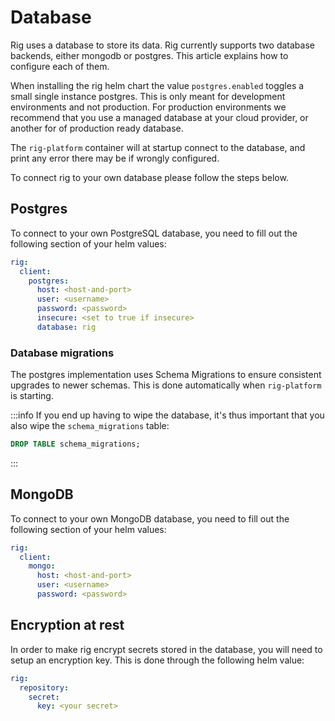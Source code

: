 # Database

Rig uses a database to store its data. Rig currently supports two database
backends, either mongodb or postgres. This article explains how to configure
each of them.

When installing the rig helm chart the value `postgres.enabled` toggles a small
single instance postgres. This is only meant for development environments and
not production. For production environments we recommend that you use a managed
database at your cloud provider, or another for of production ready database.

The `rig-platform` container will at startup connect to the database, and print
any error there may be if wrongly configured.

To connect rig to your own database please follow the steps below.

## Postgres

To connect to your own PostgreSQL database, you need to fill out the following
section of your helm values:

```yaml
rig:
  client:
    postgres:
      host: <host-and-port>
      user: <username>
      password: <password>
      insecure: <set to true if insecure>
      database: rig
```

### Database migrations

The postgres implementation uses Schema Migrations to ensure consistent upgrades to newer schemas.
This is done automatically when `rig-platform` is starting.

:::info
If you end up having to wipe the database, it's thus important that you also wipe the `schema_migrations` table:

```sql
DROP TABLE schema_migrations;
```
:::

## MongoDB

To connect to your own MongoDB database, you need to fill out the following
section of your helm values:

```yaml
rig:
  client:
    mongo:
      host: <host-and-port>
      user: <username>
      password: <password>
```

## Encryption at rest

In order to make rig encrypt secrets stored in the database, you will need to
setup an encryption key. This is done through the following helm value:

```yaml
rig:
  repository:
    secret:
      key: <your secret>
```
